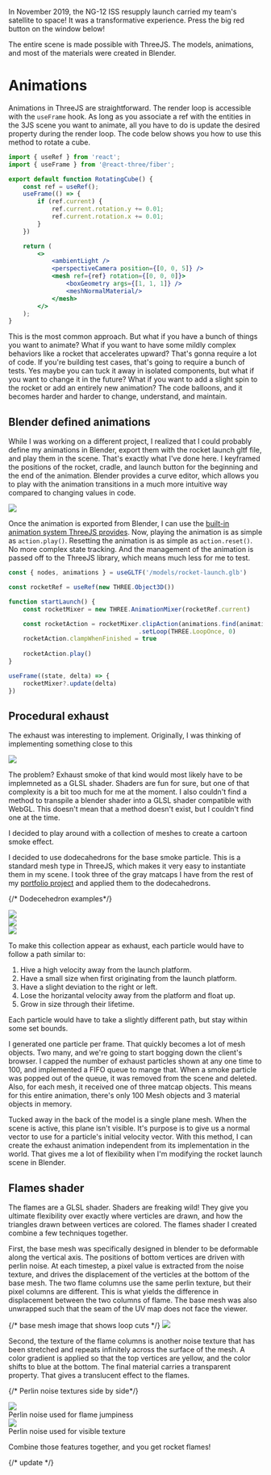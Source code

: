 
In November 2019, the NG-12 ISS resupply launch carried my team's satellite to space! It was a transformative experience. Press the big red button on the window below!

<div className="h-150">
<Canvas>
    <ambientLight />
    <perspectiveCamera position={[-0.2, 3.6, 6.5]} />
    <OrbitControls />
    <RocketLaunch />
</Canvas>
</div>

The entire scene is made possible with ThreeJS. The models, animations, and most of the materials were created in Blender. 

# Animations
Animations in ThreeJS are straightforward. The render loop is accessible with the `useFrame` hook. As long as you associate a ref with the entities in the 3JS scene you want to animate, all you have to do is update the desired property during the render loop. The code below shows you how to use this method to rotate a cube.

```jsx
import { useRef } from 'react';
import { useFrame } from '@react-three/fiber';

export default function RotatingCube() {
    const ref = useRef();
    useFrame(() => {
        if (ref.current) {
            ref.current.rotation.y += 0.01;
            ref.current.rotation.x += 0.01;
        }
    })

    return (
        <>
            <ambientLight />
            <perspectiveCamera position={[0, 0, 5]} />
            <mesh ref={ref} rotation={[0, 0, 0]}>
                <boxGeometry args={[1, 1, 1]} />
                <meshNormalMaterial/>
            </mesh>
        </>
    );
}
```

This is the most common approach. But what if you have a bunch of things you want to animate? What if you want to have some mildly complex behaviors like a rocket that accelerates upward? That's gonna require a lot of code. If you're building test cases, that's going to require a bunch of tests. Yes maybe you can tuck it away in isolated components, but what if you want to change it in the future? What if you want to add a slight spin to the rocket or add an entirely new animation? The code balloons, and it becomes harder and harder to change, understand, and maintain. 

## Blender defined animations
While I was working on a different project, I realized that I could probably define my animations in Blender, export them with the rocket launch gltf file, and play them in the scene. That's exactly what I've done here. I keyframed the positions of the rocket, cradle, and launch button for the beginning and the end of the animation. Blender provides a curve editor, which allows you to play with the animation transitions in a much more intuitive way compared to changing values in code. 

![](/pics/blender-rocket-animation-editor.png)

Once the animation is exported from Blender, I can use the [built-in animation system ThreeJS provides](https://threejs.org/docs/#manual/en/introduction/Animation-system). Now, playing the animation is as simple as `action.play()`. Resetting the animation is as simple as `action.reset()`. No more complex state tracking. And the management of the animation is passed off to the ThreeJS library, which means much less for me to test. 

```jsx
const { nodes, animations } = useGLTF('/models/rocket-launch.glb')

const rocketRef = useRef(new THREE.Object3D())

function startLaunch() {
    const rocketMixer = new THREE.AnimationMixer(rocketRef.current)

    const rocketAction = rocketMixer.clipAction(animations.find(animation => animation.name === 'rocketAction'))
                                    .setLoop(THREE.LoopOnce, 0)
    rocketAction.clampWhenFinished = true 
    
    rocketAction.play()
}

useFrame((state, delta) => {
    rocketMixer?.update(delta)
})
```

## Procedural exhaust
The exhaust was interesting to implement. Originally, I was thinking of implementing something close to this

![](/pics/antares-exhaust-ref.png)

The problem? Exhaust smoke of that kind would most likely have to be implemneted as a GLSL shader. Shaders are fun for sure, but one of that complexity is a bit too much for me at the moment. I also couldn't find a method to transpile a blender shader into a GLSL shader compatible with WebGL. This doesn't mean that a method doesn't exist, but I couldn't find one at the time.

I decided to play around with a collection of meshes to create a cartoon smoke effect.

I decided to use dodecahedrons for the base smoke particle. This is a standard mesh type in ThreeJS, which makes it very easy to instantiate them in my scene. I took three of the gray matcaps I have from the rest of my [portfolio project](lessons-from-a-3d-portfolio.mdx) and applied them to the dodecahedrons. 

{/* Dodecehedron examples*/}
<div class="flex flex-row justify-between h-100 gap-4 items-center">
    <div class="flex flex-col items-center">
        <img src="/matcaps/rock-gray.png" width={100} height={100}/>
        <Canvas>
            <ambientLight />
            <perspectiveCamera position={[0, 0, 1]} />
            <ExhaustParticle color={"rock-gray"} />
        </Canvas>
    </div>
    <div class="flex flex-col items-center">
        <img src="/matcaps/phx-gray.png" width={100} height={100}/>
        <Canvas>
            <ambientLight />
            <perspectiveCamera position={[0, 0, 1]} />
            <ExhaustParticle color={"phx-gray"} />
        </Canvas>
    </div>
    <div class="flex flex-col items-center">
        <img src="/matcaps/dish-support.png" width={100} height={100}/>
        <Canvas>
            <ambientLight />
            <perspectiveCamera position={[0, 0, 1]} />
            <ExhaustParticle color={"dish-support"} />
        </Canvas>
    </div>
</div>

To make this collection appear as exhaust, each particle would have to follow a path similar to:

1. Hive a high velocity away from the launch platform.
2. Have a small size when first originating from the launch platform.
3. Have a slight deviation to the right or left.
4. Lose the horizantal velocity away from the platform and float up.
5. Grow in size through their lifetime.

Each particle would have to take a slightly different path, but stay within some set bounds.

I generated one particle per frame. That quickly becomes a lot of mesh objects. Two many, and we're going to start bogging down the client's browser. I capped the number of exhaust particles shown at any one time to 100, and implemented a FIFO queue to mange that. When a smoke particle was popped out of the queue, it was removed from the scene and deleted. Also, for each mesh, it received one of three matcap objects. This means for this entire animation, there's only 100 Mesh objects and 3 material objects in memory.

Tucked away in the back of the model is a single plane mesh. When the scene is active, this plane isn't visible. It's purpose is to give us a normal vector to use for a particle's initial velocity vector. With this method, I can create the exhaust animation independent from its implementation in the world. That gives me a lot of flexibility when I'm modifying the rocket launch scene in Blender.  


## Flames shader
The flames are a GLSL shader. Shaders are freaking wild! They give you ultimate flexibility over exactly where verticles are drawn, and how the triangles drawn between vertices are colored. The flames shader I created combine a few techniques together.

First, the base mesh was specifically designed in blender to be deformable along the vertical axis. The positions of bottom vertices are driven with perlin noise. At each timestep, a pixel value is extracted from the noise texture, and drives the displacement of the verticles at the bottom of the base mesh. The two flame columns use the same perlin texture, but their pixel columns are different. This is what yields the difference in displacement between the two columns of flame. The base mesh was also unwrapped such that the seam of the UV map does not face the viewer.

{/* base mesh image that shows loop cuts */}
![](/pics/flames-base-mesh.png)

Second, the texture of the flame columns is another noise texture that has been stretched and repeats infinitely across the surface of the mesh. A color gradient is applied so that the top vertices are yellow, and the color shifts to blue at the bottom. The final material carries a transparent property. That gives a translucent effect to the flames. 

{/* Perlin noise textures side by side*/}
<div class="flex flex-row justify-between h-100 w-full gap-4">
    <div class="flex flex-col">
        <img src="/textures/jumpy-perlin.png" width={300} height={300}/>
        <div>Perlin noise used for flame jumpiness</div>
    </div>
    <div class="flex flex-col">
        <img src="/textures/perlin.png" width={300} height={300}/>
        <div>Perlin noise used for visible texture</div>
    </div>
</div>

Combine those features together, and you get rocket flames!

{/* update */}
